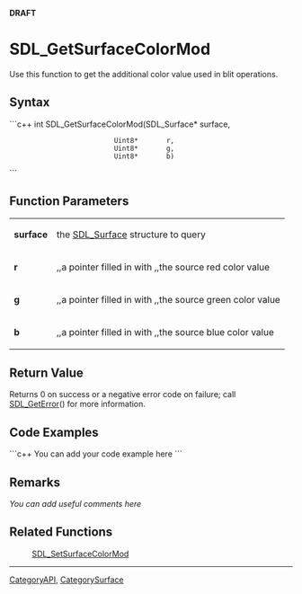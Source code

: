 <!-- pragma section-numbers off -->
<!-- pragma disable-camelcase -->
'''DRAFT'''

= SDL_GetSurfaceColorMod =
Use this function to get the additional color value used in blit operations.


== Syntax ==
```c++
int SDL_GetSurfaceColorMod(SDL_Surface* surface,
                           Uint8*       r,
                           Uint8*       g,
                           Uint8*       b)
```

== Function Parameters ==
{|
|'''surface'''
|the [[SDL_Surface]] structure to query
|-
|'''r'''
|,,a pointer filled in with ,,the source red color value
|-
|'''g'''
|,,a pointer filled in with ,,the source green color value
|-
|'''b'''
|,,a pointer filled in with ,,the source blue color value
|}

== Return Value ==
Returns 0 on success or a negative error code on failure; call [[SDL_GetError]]() for more information.

== Code Examples ==
```c++
You can add your code example here
```

== Remarks ==
''You can add useful comments here''

== Related Functions ==
:[[SDL_SetSurfaceColorMod]]

----
[[CategoryAPI]], [[CategorySurface]]
